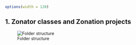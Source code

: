 <!--
%\VignetteEngine{knitr::rmarkdown}
%\VignetteIndexEntry{Create zonator project based on existing data}
-->

```r
options(width = 120)
```

## 1. Zonator classes and Zonation projects

![Folder structure](img/folder_structure.png)